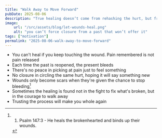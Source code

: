```yaml
---
title: "Walk Away to Move Forward"
pubDate: 2025-08-06
description: "True healing doesn’t come from rehashing the hurt, but from making peace with what can’t be changed"
image:
    url: "/src/assets/blog/let-wounds-heal.png"
    alt: "you can’t force closure from a past that won’t offer it"
tags: ["motivation"]
permalink: "2025-08-06-walk-away-to-move-forward"
---
```


<BlogLayout
    title={frontmatter.title}
    description={frontmatter.description}
    image={frontmatter.image.url}
    alt={frontmatter.image.alt}
    date={(frontmatter.pubDate).toString().slice(0,10)}
    tags={frontmatter.tags}
    currentPost={frontmatter.permalink}>

<span>

- You can't heal if you keep touching the wound. Pain remembered is not pain released
- Each time the past is reopened, the present bleeds
- There's no peace in picking at pain just to feel something
- No closure in circling the same hurt, hoping it will say something new
- Wounds only become scars when they're given the chance to stop bleeding[^1]
- Sometimes the healing is found not in the fight to fix what's broken, but in the courage to walk away
- Trusting the process will make you whole again

[^1]:1. Psalm 147:3 - He heals the brokenhearted and binds up their wounds.

</span>
</BlogLayout>
